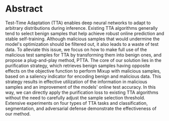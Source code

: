 # Abstract

Test-Time Adaptation (TTA) enables deep neural networks to adapt to arbitrary distributions during inference. Existing TTA algorithms generally tend to select benign samples that help achieve robust online prediction and stable self-training. Although malicious samples that would undermine the model's optimization should be filtered out, it also leads to a waste of test data.  To alleviate this issue, we focus on how to make full use of the malicious test samples for TTA by transforming them into benign ones, and propose a plug-and-play method, PTTA. The core of our solution lies in the purification strategy, which retrieves benign samples having opposite effects on the objective function to perform Mixup with malicious samples, based on a saliency indicator for encoding benign and malicious data. This strategy results in effective utilization of the information in malicious samples and an improvement of the models' online test accuracy. In this way, we can directly apply the purification loss to existing TTA algorithms without the need to carefully adjust the sample selection threshold. Extensive experiments on four types of TTA tasks and classification, segmentation, and adversarial defense demonstrate the effectiveness of our method.

